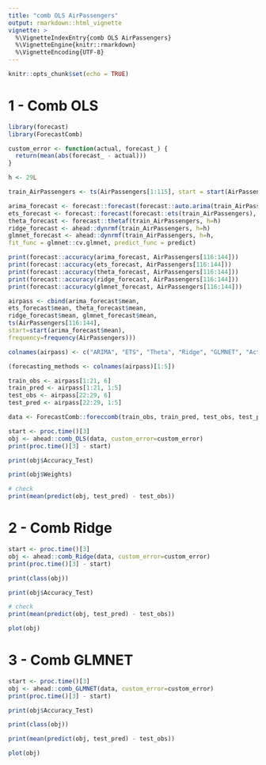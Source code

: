 ```yaml
---
title: "comb OLS AirPassengers"
output: rmarkdown::html_vignette
vignette: >
  %\VignetteIndexEntry{comb OLS AirPassengers}
  %\VignetteEngine{knitr::rmarkdown}
  %\VignetteEncoding{UTF-8}
---
```


```r
knitr::opts_chunk$set(echo = TRUE)
```

# 1 - Comb OLS  

```r
library(forecast)
library(ForecastComb)
```

```r
custom_error <- function(actual, forecast_) {
  return(mean(abs(forecast_ - actual)))
}
```

```r
h <- 29L

train_AirPassengers <- ts(AirPassengers[1:115], start = start(AirPassengers), frequency = frequency(AirPassengers))

arima_forecast <- forecast::forecast(forecast::auto.arima(train_AirPassengers), h=h)
ets_forecast <- forecast::forecast(forecast::ets(train_AirPassengers), h=h)
theta_forecast <- forecast::thetaf(train_AirPassengers, h=h)
ridge_forecast <- ahead::dynrmf(train_AirPassengers, h=h)
glmnet_forecast <- ahead::dynrmf(train_AirPassengers, h=h, 
fit_func = glmnet::cv.glmnet, predict_func = predict)
```

```r
print(forecast::accuracy(arima_forecast, AirPassengers[116:144]))
print(forecast::accuracy(ets_forecast, AirPassengers[116:144]))
print(forecast::accuracy(theta_forecast, AirPassengers[116:144]))
print(forecast::accuracy(ridge_forecast, AirPassengers[116:144]))
print(forecast::accuracy(glmnet_forecast, AirPassengers[116:144]))
```

```r
airpass <- cbind(arima_forecast$mean, 
ets_forecast$mean, theta_forecast$mean, 
ridge_forecast$mean, glmnet_forecast$mean,
ts(AirPassengers[116:144], 
start=start(arima_forecast$mean),
frequency=frequency(AirPassengers)))
```

```r
colnames(airpass) <- c("ARIMA", "ETS", "Theta", "Ridge", "GLMNET", "Actual")
```

```r
(forecasting_methods <- colnames(airpass)[1:5])

train_obs <- airpass[1:21, 6]
train_pred <- airpass[1:21, 1:5]
test_obs <- airpass[22:29, 6]
test_pred <- airpass[22:29, 1:5]

data <- ForecastComb::foreccomb(train_obs, train_pred, test_obs, test_pred)
```

```r
start <- proc.time()[3]
obj <- ahead::comb_OLS(data, custom_error=custom_error)
print(proc.time()[3] - start)

print(obj$Accuracy_Test)

print(obj$Weights)

# check
print(mean(predict(obj, test_pred) - test_obs))
```

# 2 - Comb Ridge

```r
start <- proc.time()[3]
obj <- ahead::comb_Ridge(data, custom_error=custom_error)
print(proc.time()[3] - start)
```

```r
print(class(obj))

print(obj$Accuracy_Test)

# check 
print(mean(predict(obj, test_pred) - test_obs))
```

```r
plot(obj)
```

# 3 - Comb GLMNET

```r
start <- proc.time()[3]
obj <- ahead::comb_GLMNET(data, custom_error=custom_error)
print(proc.time()[3] - start)
```

```r
print(obj$Accuracy_Test)

print(class(obj))

print(mean(predict(obj, test_pred) - test_obs))
```

```r
plot(obj)
```
